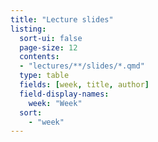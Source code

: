 ```yaml
---
title: "Lecture slides"
listing:
  sort-ui: false
  page-size: 12
  contents:
  - "lectures/**/slides/*.qmd"
  type: table
  fields: [week, title, author]
  field-display-names:
    week: "Week"
  sort:
    - "week"
---
```



